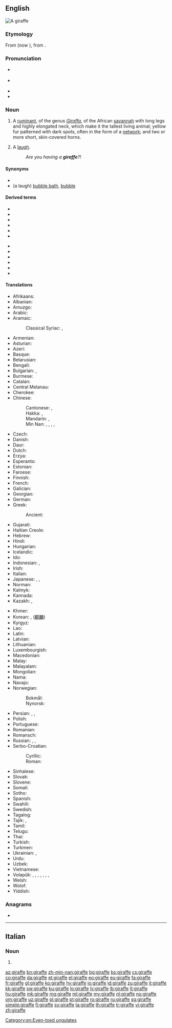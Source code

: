 {{also|Giraffe}}
==English==
[[Image:Giraffe standing.jpg|thumb|A giraffe]]
{{wikipedia}}
{{wikispecies|Giraffa}}

===Etymology===
From {{etyl|fr|en}} {{m|fr|giraffe}} (now {{m|fr|girafe}}), from {{etyl|ar|en}} {{m|ar|زَرَافَة||giraffe}}.

===Pronunciation===
* {{a|UK}} {{IPA|/dʒɪˈɹɑːf/|lang=en}}
* {{a|GenAm}} {{IPA|/d͡ʒəˈɹæf/|lang=en}}
* {{audio|En-us-giraffe.ogg|Audio (US)|lang=en}}
* {{rhymes|ɑːf|lang=en}}

===Noun===
{{en-noun|s|giraffe}}

# A [[ruminant]], of the genus ''[[Giraffa]]'', of the African [[savannah]] with long legs and highly elongated neck, which make it the tallest living animal; yellow fur patterned with dark spots, often in the form of a [[network]]; and two or more short, skin-covered horns.
# {{label|en|Cockney rhyming slang}} A [[laugh]].
#: ''Are you having a '''giraffe'''?!''

====Synonyms====
* {{l|en|camelopard}}
* (a laugh) [[bubble bath]], [[bubble]]

====Derived terms====
{{rel-top}}
* {{l|en|giraffe weevil}}
* {{l|en|Kilimanjaro giraffe}}
* {{l|en|Kordofan giraffe}}
* {{l|en|Masai giraffe}}
* {{l|en|Nigerian giraffe}}
* {{l|en|Nubian giraffe}}
{{rel-mid}}
* {{l|en|Rhodesian giraffe}}
* {{l|en|smoky giraffe}}
* {{l|en|Somali giraffe}}
* {{l|en|South African giraffe}}
* {{l|en|Rothschild giraffe}}
* {{l|en|Ugandan giraffe}}
{{rel-bottom}}

====Translations====
{{trans-top|Mammal}}
* Afrikaans: {{t+|af|kameelperd}}
* Albanian: {{t+|sq|gjirafë}}
* Amuzgo: {{t|amu|kió' xtyo' tkò}}
* Arabic: {{t|ar|زَرَافَة|f}}
* Aramaic:
*: Classical Syriac: {{t|syc|ܙܪܢܦܐ|tr=zarnāp̄āʾ|m}}, {{t|syc|ܓܡܠ ܢܡܪܐ|tr=gəmal nemrāʾ|m}}
* Armenian: {{t+|hy|ընձուղտ}}
* Asturian: {{t|ast|xirafa|f}}
* Azeri: {{t+|az|zürafə}}
* Basque: {{t+|eu|jirafa}}
* Belarusian: {{t|be|жыра́фа|f}}
* Bengali: {{t|bn|জরৈফ|tr=jiraph|sc=Beng}}
* Bulgarian: {{t+|bg|жира́ф|m}}, {{t+|bg|жира́фа|f}}
* Burmese: {{t+|my|သစ်ကုလားအုတ်|sc=Mymr}}
* Catalan: {{t|ca|girafa|f}}
* Central Melanau: {{t|mel|jirapah}}
* Cherokee: {{t|chr|ᏗᎦᎵᏍᏚᎩᏍᎩ|tr=digalisdugisgi|sc=Cher}}
* Chinese:
*: Cantonese: {{t|yue|長頸鹿}}, {{t|yue|长颈鹿|tr=coeng4 geng2 luk6, coeng4 geng2 luk6-2}}
*: Hakka: {{t|hak|長頸鹿}}, {{t|hak|长颈鹿|tr=chhòng-kiáng-lu̍k}}
*: Mandarin: {{t+|cmn|長頸鹿|sc=Hani}}, {{t+|cmn|长颈鹿|tr=chángjǐnglù|sc=Hani}}
*: Min Nan: {{t+|nan|長頷鹿}}, {{t|nan|长颔鹿|tr=tn̂g-ām-lo̍k}}, {{t|nan|長頭鹿仔}}, {{t|nan|长头鹿仔|tr=tn̂g-thâu-lo̍k-á}}, {{t|nan|麒麟鹿|tr=kî-lîn-lo̍k}}
* Czech: {{t+|cs|žirafa|f}}
* Danish: {{t+|da|giraf|c}}
* Daur: {{t|dta|чилин|tr=čilin}}
* Dutch: {{t+|nl|giraf|f}}
* Erzya: {{t|myv|дуебабри}}
* Esperanto: {{t|eo|ĝirafo}}
* Estonian: {{t+|et|kaelkirjak}}
* Faroese: {{t|fo|giraffur|m}}
* Finnish: {{t+|fi|kirahvi}}
* French: {{t+|fr|girafe|f}}
* Galician: {{t+|gl|xirafa|f}}
* Georgian: {{t|ka|ჟირაფი}}
* German: {{t+|de|Giraffe|f}}
* Greek: {{t+|el|καμηλοπάρδαλη|f}}
*: Ancient: {{t|grc|καμηλοπάρδαλις|f}}
* Gujarati: {{t|gu|જિરાફ|tr=jirāph|sc=Gujr}}
* Haitian Creole: {{t|ht|jiraf}}
* Hebrew: {{t|he|גִ׳ירָף}}
* Hindi: {{t|hi|जिराफ़|m|tr=jirāf|sc=Deva}}
* Hungarian: {{t+|hu|zsiráf}}
* Icelandic: {{t+|is|gíraffi|f}}
* Ido: {{t+|io|jirafo}}
* Indonesian: {{t+|id|jerapah}}, {{t+|id|zarafah}}
* Irish: {{t|ga|sioráf}}
* Italian: {{t+|it|giraffa|f}}
* Japanese: {{t+|ja|麒麟|tr=きりん, kirin}}, {{t+|ja|キリン|tr=kirin}}, {{t|ja|ジラフ|tr=jirafu}}
* Norman: {{t|nrf|girafe|f}}
* Kalmyk: {{t|xal|анаш}}
* Kannada: {{t|kn|ಜಿರಾಫೆ|sc=Knda}}
* Kazakh: {{t|kk|жираф|sc=Cyrl}}, {{t|kk|керік|sc=Cyrl}}
{{trans-mid}}
* Khmer: {{t|km|សត្វហ្សីរ៉ាហ្វ|tr=sat jəyraaf|sc=Khmr}}
* Korean: {{t|ko|지라프|sc=Hang}}, {{t+|ko|기린|sc=Hang}} ([[麒麟]])
* Kyrgyz: {{t|ky|жираф|sc=Cyrl}}
* Lao: {{t+|lo|ກວາງຄໍຍາວ|sc=Laoo}}
* Latin: {{t+|la|camelopardalis|f}}
* Latvian: {{t|lv|žirafe}}
* Lithuanian: {{t+|lt|žirafa|f}}
* Luxembourgish: {{t+|lb|Giraff|f}}
* Macedonian: {{t|mk|жира́фа|f}}
* Malay: {{t|ms|zirafah}}
* Malayalam: {{t+|ml|ജിറാഫ്|sc=Mlym}}
* Mongolian: {{t+|mn|анааш|sc=Cyrl}}
* Nama: {{t|naq|ǃnaib}}
* Navajo: {{t|nv|tsin yilátah ayání}}
* Norwegian:
*: Bokmål: {{t+|nb|sjiraff|m}}
*: Nynorsk: {{t|nn|sjiraff|m}}
* Persian: {{t+|fa|زرّافه|tr=zarrâfe}}, {{t+|fa|شترگاوپلنگ|tr=šotorgâvpalang}}, {{t|fa|زرناپا|tr=zornâpâ|sc=fa-Arab}}
* Polish: {{t+|pl|żyrafa|f}}
* Portuguese: {{t+|pt|girafa|f}}
* Romanian: {{t+|ro|girafă|f}}
* Romansch: {{t|rm|giraffa|f}}
* Russian: {{t+|ru|жира́ф|m}}, {{t+|ru|жира́фа|f}} {{qualifier|obsolete}}, {{t|ru|гира́ф|m}} {{qualifier|obsolete}}
* Serbo-Croatian:
*: Cyrillic: {{t|sh|жирафа|sc=Cyrl}}
*: Roman: {{t+|sh|žirafa|f}}
* Sinhalese: {{t|si|ජිරාෆ්|sc=Sinh}}
* Slovak: {{t|sk|žirafa|f}}
* Slovene: {{t+|sl|žirafa|f}}
* Somali: {{t|so|geri}}
* Sotho: {{t|st|thuhlo}}
* Spanish: {{t+|es|jirafa|f}}
* Swahili: {{t+|sw|twiga}}
* Swedish: {{t+|sv|giraff|c}}
* Tagalog: {{t|tl|hirapa}}
* Tajik: {{t+|tg|заррофа|sc=Cyrl}}, {{t|tg|шутурпаланг|sc=Cyrl}}
* Tamil: {{t+|ta|ஒட்டகச்சிவிங்கி|sc=Taml}}
* Telugu: {{t+|te|జిరాఫీ|sc=Telu}}
* Thai: {{t+|th|ยีราฟ|tr=yee râaf|sc=Thai}}
* Turkish: {{t+|tr|zürafa}}
* Turkmen: {{t|tk|žiraf}}
* Ukrainian: {{t|uk|жира́фа|f}}, {{t|uk|жира́ф|m}}
* Urdu: {{t|ur|جراف|m|tr=jirāf|sc=ur-Arab}}
* Uzbek: {{t+|uz|jirafa}}
* Vietnamese: {{t+|vi|hươu cao cổ}}
* Volapük: {{qualifier|♂♀}} {{t+|vo|giraf}}, {{qualifier|♂}} {{t|vo|higiraf}}, {{qualifier|♀}} {{t|vo|jigiraf}}, {{qualifier|♂♀ offspring, young}} {{t|vo|girafül}}, {{qualifier|♂ offspring}} {{t|vo|higirafül}}, {{qualifier|♀ offspring}} {{t|vo|jigirafül}}, {{qualifier|diminutive ♂♀}} {{t|vo|girafil}}, {{qualifier|augmentative ♂♀}} {{t|vo|legiraf}}
* Welsh: {{t|cy|jiráff|m}}
* Wolof: {{t|wo|njamala|alt=njamala mi}}
* Yiddish: {{t|yi|דזשיראַף|sc=Hebr|tr=dzhiraf|m}}
{{trans-bottom}}

===Anagrams===
* {{l|en|riffage}}

[[Category:en:Even-toed ungulates]]

----

==Italian==

===Noun===
{{head|it|noun plural form|g=f}}

# {{plural of|giraffa|lang=it}}

[[az:giraffe]]
[[bn:giraffe]]
[[zh-min-nan:giraffe]]
[[bg:giraffe]]
[[bs:giraffe]]
[[cs:giraffe]]
[[co:giraffe]]
[[da:giraffe]]
[[et:giraffe]]
[[el:giraffe]]
[[eo:giraffe]]
[[eu:giraffe]]
[[fa:giraffe]]
[[fr:giraffe]]
[[gl:giraffe]]
[[ko:giraffe]]
[[hy:giraffe]]
[[io:giraffe]]
[[id:giraffe]]
[[zu:giraffe]]
[[it:giraffe]]
[[kk:giraffe]]
[[sw:giraffe]]
[[ku:giraffe]]
[[lo:giraffe]]
[[lv:giraffe]]
[[lb:giraffe]]
[[lt:giraffe]]
[[hu:giraffe]]
[[mk:giraffe]]
[[mg:giraffe]]
[[ml:giraffe]]
[[my:giraffe]]
[[nl:giraffe]]
[[no:giraffe]]
[[om:giraffe]]
[[uz:giraffe]]
[[pl:giraffe]]
[[pt:giraffe]]
[[ro:giraffe]]
[[ru:giraffe]]
[[sg:giraffe]]
[[simple:giraffe]]
[[fi:giraffe]]
[[sv:giraffe]]
[[ta:giraffe]]
[[th:giraffe]]
[[tr:giraffe]]
[[vi:giraffe]]
[[zh:giraffe]]